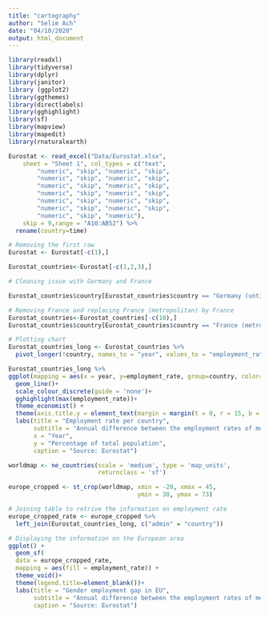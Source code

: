 ```yaml
---
title: "cartography"
author: "Selim Ach"
date: "04/10/2020"
output: html_document
---
```


```r

library(readxl)
library(tidyverse)
library(dplyr)
library(janitor)
library (ggplot2)
library(ggthemes)
library(directlabels)
library(gghighlight)
library(sf)
library(mapview)
library(mapedit)
library(rnaturalearth)

Eurostat <- read_excel("Data/Eurostat.xlsx", 
    sheet = "Sheet 1", col_types = c("text", 
        "numeric", "skip", "numeric", "skip", 
        "numeric", "skip", "numeric", "skip", 
        "numeric", "skip", "numeric", "skip", 
        "numeric", "skip", "numeric", "skip", 
        "numeric", "skip", "numeric", "skip", 
        "numeric", "skip", "numeric", "skip",
        "numeric", "skip", "numeric"), 
    skip = 9,range = "A10:AB52") %>% 
  rename(country=time)

# Removing the first raw
Eurostat <- Eurostat[-c(1),]

Eurostat_countries<-Eurostat[-c(1,2,3),] 

# Cleaning issue with Germany and France

Eurostat_countries$country[Eurostat_countries$country == "Germany (until 1990 former territory of the FRG)"] <- "Germany"

# Removing France and replacing France (metropolitan) by France
Eurostat_countries<-Eurostat_countries[-c(10),] 
Eurostat_countries$country[Eurostat_countries$country == "France (metropolitan)"] <- "France"
```

```r
# Plotting chart
Eurostat_countries_long <- Eurostat_countries %>%
  pivot_longer(!country, names_to = "year", values_to = "employment_rate")

Eurostat_countries_long %>% 
ggplot(mapping = aes(x = year, y=employment_rate, group=country, color=country)) +
  geom_line()+
  scale_colour_discrete(guide = 'none')+
  gghighlight(max(employment_rate))+
  theme_economist() +
  theme(axis.title.y = element_text(margin = margin(t = 0, r = 15, b = 0, l = 0)))+
  labs(title = "Employment rate per country",
       subtitle = "Annual difference between the employment rates of men and women aged 20-64",
       x = "Year",
       y = "Percentage of total population",
       caption = "Source: Eurostat")

```

```r

worldmap <- ne_countries(scale = 'medium', type = 'map_units',
                         returnclass = 'sf')

europe_cropped <- st_crop(worldmap, xmin = -20, xmax = 45,
                                    ymin = 30, ymax = 73)

# Joining table to retrive the information on employment rate
europe_cropped_rate <- europe_cropped %>%
  left_join(Eurostat_countries_long, c("admin" = "country"))

# Displaying the information on the European area
ggplot() +
  geom_sf(
  data = europe_cropped_rate,
  mapping = aes(fill = employment_rate)) +
  theme_void()+
  theme(legend.title=element_blank())+
  labs(title = "Gender employment gap in EU",
       subtitle = "Annual difference between the employment rates of men and women aged 20-64",
       caption = "Source: Eurostat")


```


